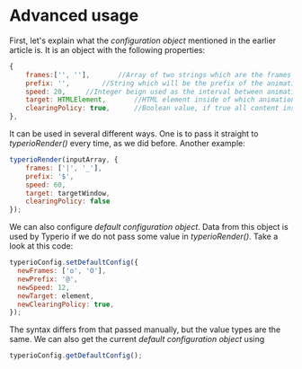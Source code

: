# Advanced usage

First, let's explain what the *configuration object* mentioned in the earlier article is. It is an object with the following properties:

```js
{
    frames:['', ''],       //Array of two strings which are the frames of the animation;
    prefix: '',        //String which will be the prefix of the animation;
    speed: 20,     //Integer beign used as the interval between animation frames. Higher number = slower animation;
    target: HTMLElement,       //HTML element inside of which animation will be rendered;
    clearingPolicy: true,      //Boolean value, if true all content inside of the target will be deleted;
},
```

It can be used in several different ways. One is to pass it straight to *typerioRender()* every time, as we did before. Another example:

```js
typerioRender(inputArray, {
    frames: ['|', '_'],
    prefix: '$',
    speed: 60,
    target: targetWindow,
    clearingPolicy: false
});
```

We can also configure *default configuration object*. Data from this object is used by Typerio if we do not pass some value in *typerioRender()*. Take a look at this code:

```js
typerioConfig.setDefaultConfig({
  newFrames: ['o', 'O'],
  newPrefix: '@',
  newSpeed: 12,
  newTarget: element,
  newClearingPolicy: true,
});
```

The syntax differs from that passed manually, but the value types are the same.
We can also get the current *default configuration object* using

```js
typerioConfig.getDefaultConfig();
```